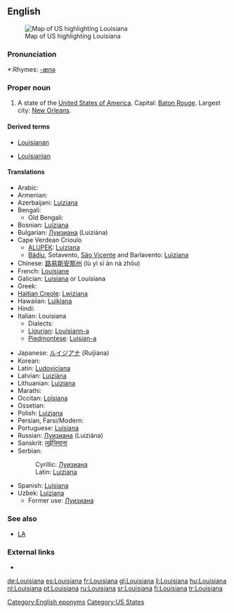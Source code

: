 ==English==
[[Image:Map of USA highlighting Louisiana.png|thumb|right|Map of US highlighting Louisiana]]

===Pronunciation===
*:Rhymes: [[Rhymes:English:-ænə|-ænə]]

{{rfap}}

===Proper noun===
{{en-proper noun}}

#A state of the [[United States of America]]. Capital: [[Baton Rouge]]. Largest city: [[New Orleans]].

====Derived terms====
{{rel-top}}
*[[Louisianan]]
{{rel-mid}}
*[[Louisianian]]
{{rel-bottom}}

====Translations====
{{trans-top|US state}}
*Arabic: {{t-|ar|لويزيانا|ch=Ar}}
*Armenian: {{t-|hy|Լուիզիանա|tr=Luyiziana|ch=Arm}}
*Azerbaijani: [[Luiziana#Azerbaijani|Luiziana]]
* Bengali: {{t-|bn|লুইজিয়ানা|ch=Beng}}
** Old Bengali: {{t-|bpy|লুইসিয়ানা|ch=Beng}}
*Bosnian: [[Luiziana#Bosnian|Luiziana]] {{f}}
*Bulgarian: [[Луизиана]] (Luiziána) {{f}}
*Cape Verdean Crioulo
**[[ALUPEK]]: [[Luiziana#Cape Verdean Crioulo|Luiziana]]
**[[Bádiu]], Sotavento, [[São Vicente]] and Barlavento: [[Luiziana#Cape Verdean Crioulo|Luiziana]]
*Chinese: [[路易斯安那州]] (lù yì sī ān nà zhōu)
*French: [[Louisiane]] {{f}}
*Galician: [[Luisiana]] or Louisiana {{f}}
*Greek: {{t-|el|Λουιζιάνα|tr-Louiziana}}
*[[Haitian Creole]]: [[Lwiziana]] {{f}}
*Hawaiian: [[Luikiana]]
*Hindi: {{t-|hi|लुईज़ियाना|ch=Hi}}
*Italian: Louisiana
**Dialects:
**[[Ligurian]]: [[Louisiann-a]]
**[[Piedmontese]]: [[Luisian-a]]
{{trans-mid}} 
*Japanese: [[ルイジアナ]] (Ruijiana)
*Korean: {{t-|ko|루이지애나 주|tr=Luisiana chu}}
*Latin: [[Ludoviciana]] {{f}}
*Latvian: [[Luiziāna]]
*Lithuanian: [[Luiziana]]
*Marathi: {{t-|mr|लुईझियाना}}
*Occitan: [[Loïsiana]]
*Ossetian: {{t-|os|Луизианæ|tr=[[Luizianae]]|ch=Cyrl}}
*Polish: [[Luizjana]] {{f}}
*Persian, Farsi/Modern: {{t-|fa|لوئیزیانا}}
*Portuguese: [[Luisiana]] {{f}}
*Russian: [[Луизиана#Russian|Луизиана]] (Luiziána) {{f}}
*Sanskrit: [[लुईजियाना]]
*Serbian:
*:Cyrillic: [[Луизиана#Serbian|Луизиана]] {{f}}
*:Latin: [[Luiziana#Serbian|Luiziana]] {{f}}
*Spanish: [[Luisiana]]
*Uzbek: [[Luiziana]]
**Former use: [[Луизиана]]
{{trans-bottom}}

===See also===
*[[LA]]

===External links===
* {{pedialite}}

[[Category:English eponyms]]
[[Category:US States]]

[[de:Louisiana]]
[[es:Louisiana]]
[[fr:Louisiana]]
[[gl:Louisiana]]
[[li:Louisiana]]
[[hu:Louisiana]]
[[nl:Louisiana]]
[[pt:Louisiana]]
[[ru:Louisiana]]
[[sr:Louisiana]]
[[fi:Louisiana]]
[[tr:Louisiana]]